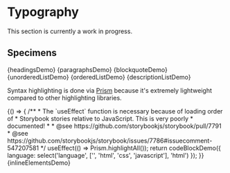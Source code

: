 
<Meta title="Design/Typography" decorators={[withKnobs]}/>

# Typography

This section is currently a work in progress.

## Specimens

<Preview>
  <Story name="Headings" height="400px">{headingsDemo}</Story>
</Preview>

<Preview>
  <Story name="Paragraphs" height="200px">{paragraphsDemo}</Story>
</Preview>

<Preview>
  <Story name="Blockquote" height="200px">{blockquoteDemo}</Story>
</Preview>

<Preview>
  <Story name="Unordered List" height="200px">{unorderedListDemo}</Story>
  <Story name="Ordered List" height="200px">{orderedListDemo}</Story>
</Preview>

<Preview>
  <Story name="Description List" height="200px">{descriptionListDemo}</Story>
</Preview>

Syntax highlighting is done via [Prism](https://prismjs.com/) because it's extremely lightweight compared to other highlighting libraries.

<Preview>
  <Story name="Code Block" height="250px">
    {() => {
      /**
       * The `useEffect` function is necessary because of loading order of
       * Storybook stories relative to JavaScript. This is very poorly
       * documented!
       *
       * @see https://github.com/storybookjs/storybook/pull/7791
       * @see https://github.com/storybookjs/storybook/issues/7786#issuecomment-547207581
       */
      useEffect(() => Prism.highlightAll());
      return codeBlockDemo({
        language: select('language', ['', 'html', 'css', 'javascript'], 'html')
      });
    }}
  </Story>
</Preview>

<Preview>
  <Story name="Inline Elements">{inlineElementsDemo}</Story>
</Preview>
